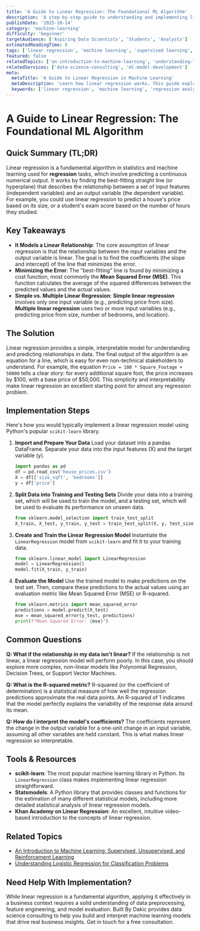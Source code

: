 ```yaml
---
title: 'A Guide to Linear Regression: The Foundational ML Algorithm'
description: 'A step-by-step guide to understanding and implementing linear regression, a foundational supervised learning algorithm for predicting continuous values.'
publishDate: '2025-10-14'
category: 'machine-learning'
difficulty: 'beginner'
targetAudience: ['Aspiring Data Scientists', 'Students', 'Analysts']
estimatedReadingTime: 8
tags: ['linear regression', 'machine learning', 'supervised learning', 'statistics']
featured: false
relatedTopics: ['an-introduction-to-machine-learning', 'understanding-logistic-regression-for-classification']
relatedServices: ['data-science-consulting', 'ml-model-development']
meta:
  metaTitle: 'A Guide to Linear Regression in Machine Learning'
  metaDescription: 'Learn how linear regression works. This guide explains the foundational machine learning algorithm for predicting continuous values, from the basics to implementation.'
  keywords: ['linear regression', 'machine learning', 'regression analysis', 'supervised learning']
---
```


# A Guide to Linear Regression: The Foundational ML Algorithm

## Quick Summary (TL;DR)

Linear regression is a fundamental algorithm in statistics and machine learning used for **regression** tasks, which involve predicting a continuous numerical output. It works by finding the best-fitting straight line (or hyperplane) that describes the relationship between a set of input features (independent variables) and an output variable (the dependent variable). For example, you could use linear regression to predict a house's price based on its size, or a student's exam score based on the number of hours they studied.

## Key Takeaways

- **It Models a Linear Relationship**: The core assumption of linear regression is that the relationship between the input variables and the output variable is linear. The goal is to find the coefficients (the slope and intercept) of the line that minimizes the error.
- **Minimizing the Error**: The "best-fitting" line is found by minimizing a cost function, most commonly the **Mean Squared Error (MSE)**. This function calculates the average of the squared differences between the predicted values and the actual values.
- **Simple vs. Multiple Linear Regression**: **Simple linear regression** involves only one input variable (e.g., predicting price from size). **Multiple linear regression** uses two or more input variables (e.g., predicting price from size, number of bedrooms, and location).

## The Solution

Linear regression provides a simple, interpretable model for understanding and predicting relationships in data. The final output of the algorithm is an equation for a line, which is easy for even non-technical stakeholders to understand. For example, the equation `Price = 100 * Square_Footage + 50000` tells a clear story: for every additional square foot, the price increases by $100, with a base price of $50,000. This simplicity and interpretability make linear regression an excellent starting point for almost any regression problem.

## Implementation Steps

Here's how you would typically implement a linear regression model using Python's popular `scikit-learn` library.

1.  **Import and Prepare Your Data**
    Load your dataset into a pandas DataFrame. Separate your data into the input features (X) and the target variable (y).

    ```python
    import pandas as pd
    df = pd.read_csv('house_prices.csv')
    X = df[['size_sqft', 'bedrooms']]
    y = df['price']
    ```

2.  **Split Data into Training and Testing Sets**
    Divide your data into a training set, which will be used to train the model, and a testing set, which will be used to evaluate its performance on unseen data.

    ```python
    from sklearn.model_selection import train_test_split
    X_train, X_test, y_train, y_test = train_test_split(X, y, test_size=0.2, random_state=42)
    ```

3.  **Create and Train the Linear Regression Model**
    Instantiate the `LinearRegression` model from `scikit-learn` and fit it to your training data.

    ```python
    from sklearn.linear_model import LinearRegression
    model = LinearRegression()
    model.fit(X_train, y_train)
    ```

4.  **Evaluate the Model**
    Use the trained model to make predictions on the test set. Then, compare these predictions to the actual values using an evaluation metric like Mean Squared Error (MSE) or R-squared.

    ```python
    from sklearn.metrics import mean_squared_error
    predictions = model.predict(X_test)
    mse = mean_squared_error(y_test, predictions)
    print(f"Mean Squared Error: {mse}")
    ```

## Common Questions

**Q: What if the relationship in my data isn't linear?**
If the relationship is not linear, a linear regression model will perform poorly. In this case, you should explore more complex, non-linear models like Polynomial Regression, Decision Trees, or Support Vector Machines.

**Q: What is the R-squared metric?**
R-squared (or the coefficient of determination) is a statistical measure of how well the regression predictions approximate the real data points. An R-squared of 1 indicates that the model perfectly explains the variability of the response data around its mean.

**Q: How do I interpret the model's coefficients?**
The coefficients represent the change in the output variable for a one-unit change in an input variable, assuming all other variables are held constant. This is what makes linear regression so interpretable.

## Tools & Resources

- **scikit-learn**: The most popular machine learning library in Python. Its `LinearRegression` class makes implementing linear regression straightforward.
- **Statsmodels**: A Python library that provides classes and functions for the estimation of many different statistical models, including more detailed statistical analysis of linear regression models.
- **Khan Academy on Linear Regression**: An excellent, intuitive video-based introduction to the concepts of linear regression.

## Related Topics

- [An Introduction to Machine Learning: Supervised, Unsupervised, and Reinforcement Learning](/category/machine-learning/an-introduction-to-machine-learning)
- [Understanding Logistic Regression for Classification Problems](/category/machine-learning/understanding-logistic-regression-for-classification)

## Need Help With Implementation?

While linear regression is a fundamental algorithm, applying it effectively in a business context requires a solid understanding of data preprocessing, feature engineering, and model evaluation. Built By Dakic provides data science consulting to help you build and interpret machine learning models that drive real business insights. Get in touch for a free consultation.
